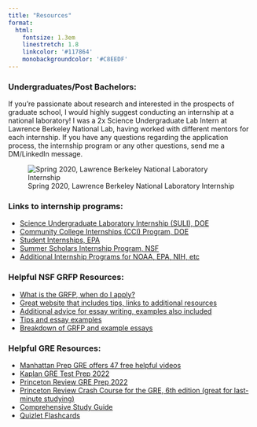 ```yaml
---
title: "Resources"
format:
  html: 
    fontsize: 1.3em
    linestretch: 1.8
    linkcolor: '#117864'
    monobackgroundcolor: '#C8EEDF' 
---
```


### Undergraduates/Post Bachelors:

If you're passionate about research and interested in the prospects of graduate school, I would highly suggest conducting an internship at a national laboratory! I was a 2x Science Undergraduate Lab Intern at Lawrence Berkeley National Lab, having worked with different mentors for each internship. If you have any questions regarding the application process, the internship program or any other questions, send me a DM/LinkedIn message.

![Spring 2020, Lawrence Berkeley National Laboratory Internship](images/lbnlintern.jpg)

### Links to internship programs:

-   [Science Undergraduate Laboratory Internship (SULI), DOE](https://science.osti.gov/wdts/suli/)
-   [Community College Internships (CCI) Program, DOE](https://science.osti.gov/wdts/cci)
-   [Student Internships, EPA](https://www.epa.gov/careers/student-internships)
-   [Summer Scholars Internship Program, NSF](https://www.nsf.gov/od/oia/activities/interns/)
-   [Additional Internship Programs for NOAA, EPA, NIH, etc](https://stemundergrads.science.gov/)

### Helpful NSF GRFP Resources:

-   [What is the GRFP, when do I apply?](https://underthecblog.org/2017/10/03/resources-and-tips-for-the-nsf-grfp/)
-   [Great website that includes tips, links to additional resources](https://www.alexhunterlang.com/nsf-fellowship)
-   [Additional advice for essay writing, examples also included](http://www.malloryladd.com/nsf-grfp-advice.html)
-   [Tips and essay examples](https://jef.works/blog/2017/10/15/NSF-GRFP-application-tips-and-example/)
-   [Breakdown of GRFP and example essays](https://www.megaphage.com/single-post/NSF)

### Helpful GRE Resources:

-   [Manhattan Prep GRE offers 47 free helpful videos](https://www.youtube.com/watch?v=s3HQKc8pqHQ&list=PLYZACiD6j3VsFlDR68gbF9CK9gZedcPbY)
-   [Kaplan GRE Test Prep 2022](https://www.barnesandnoble.com/w/gre-prep-plus-2022-kaplan-test-prep/1137938176)
-   [Princeton Review GRE Prep 2022](https://www.barnesandnoble.com/w/princeton-review-gre-prep-2022-the-princeton-review/1138803065?ean=9780525570486)
-   [Princeton Review Crash Course for the GRE, 6th edition (great for last-minute studying)](https://www.barnesandnoble.com/w/crash-course-for-the-gre-6th-edition-the-princeton-review/1131086432?ean=9780451487841)
-   [Comprehensive Study Guide](https://www.discoverbusiness.us/resources/gre/#2)
-   [Quizlet Flashcards](https://quizlet.com/subject/gre/)
